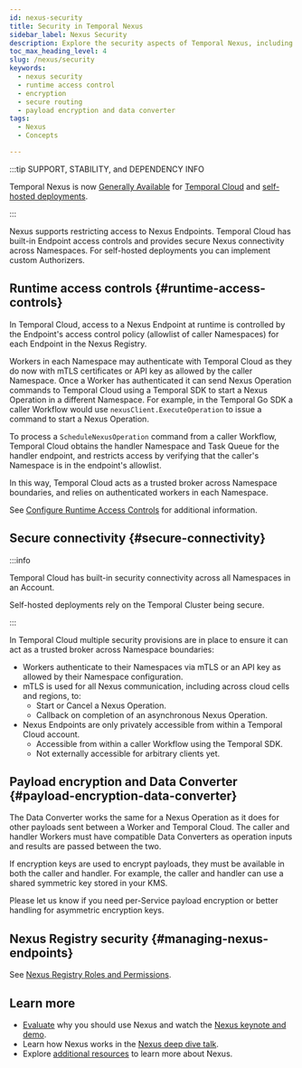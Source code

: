 ```yaml
---
id: nexus-security
title: Security in Temporal Nexus
sidebar_label: Nexus Security
description: Explore the security aspects of Temporal Nexus, including managing Nexus Endpoints, runtime access control, secure routing, and payload encryption to ensure safe and reliable cross-namespace operations.
toc_max_heading_level: 4
slug: /nexus/security
keywords:
  - nexus security
  - runtime access control
  - encryption
  - secure routing
  - payload encryption and data converter
tags:
  - Nexus
  - Concepts

---
```



:::tip SUPPORT, STABILITY, and DEPENDENCY INFO

Temporal Nexus is now [Generally Available](/evaluate/development-production-features/release-stages#general-availability) for [Temporal Cloud](/cloud/nexus) and [self-hosted deployments](/production-deployment/self-hosted-guide/nexus).

:::

Nexus supports restricting access to Nexus Endpoints.
Temporal Cloud has built-in Endpoint access controls and provides secure Nexus connectivity across Namespaces.
For self-hosted deployments you can implement custom Authorizers.

## Runtime access controls {#runtime-access-controls}

In Temporal Cloud, access to a Nexus Endpoint at runtime is controlled by the Endpoint's access control policy (allowlist of caller Namespaces) for each Endpoint in the Nexus Registry.

<CaptionedImage
    src="/img/cloud/nexus/nexus-workers-short.png"
    title="Nexus Security"
/>

Workers in each Namespace may authenticate with Temporal Cloud as they do now with mTLS certificates or API key as allowed by the caller Namespace.
Once a Worker has authenticated it can send Nexus Operation commands to Temporal Cloud using a Temporal SDK to start a Nexus Operation in a different Namespace.
For example, in the Temporal Go SDK a caller Workflow would use `nexusClient.ExecuteOperation` to issue a command to start a Nexus Operation.

To process a `ScheduleNexusOperation` command from a caller Workflow, Temporal Cloud obtains the handler Namespace and Task Queue for the handler endpoint, and restricts access by verifying that the caller's Namespace is in the endpoint's allowlist.

In this way, Temporal Cloud acts as a trusted broker across Namespace boundaries, and relies on authenticated workers in each Namespace.

See [Configure Runtime Access Controls](/nexus/registry#configure-runtime-access-controls) for additional information.

## Secure connectivity {#secure-connectivity}

:::info

Temporal Cloud has built-in security connectivity across all Namespaces in an Account.

Self-hosted deployments rely on the Temporal Cluster being secure.

:::

In Temporal Cloud multiple security provisions are in place to ensure it can act as a trusted broker across Namespace boundaries:

- Workers authenticate to their Namespaces via mTLS or an API key as allowed by their Namespace configuration.
- mTLS is used for all Nexus communication, including across cloud cells and regions, to:
  - Start or Cancel a Nexus Operation.
  - Callback on completion of an asynchronous Nexus Operation.
- Nexus Endpoints are only privately accessible from within a Temporal Cloud account.
  - Accessible from within a caller Workflow using the Temporal SDK.
  - Not externally accessible for arbitrary clients yet.

## Payload encryption and Data Converter {#payload-encryption-data-converter}

The Data Converter works the same for a Nexus Operation as it does for other payloads sent between a Worker and Temporal Cloud.
The caller and handler Workers must have compatible Data Converters as operation inputs and results are passed between the two.

If encryption keys are used to encrypt payloads, they must be available in both the caller and handler. For example,
the caller and handler can use a shared symmetric key stored in your KMS.

Please let us know if you need per-Service payload encryption or better handling for asymmetric encryption keys.

## Nexus Registry security {#managing-nexus-endpoints}

See [Nexus Registry Roles and Permissions](/nexus/registry#roles-and-permissions).

## Learn more

- [Evaluate](/evaluate/nexus) why you should use Nexus and watch the [Nexus keynote and demo](https://youtu.be/qqc2vsv1mrU?feature=shared&t=2082).
- Learn how Nexus works in the [Nexus deep dive talk](https://www.youtube.com/watch?v=izR9dQ_eIe4&t=934s).
- Explore [additional resources](/evaluate/nexus#learn-more) to learn more about Nexus.

